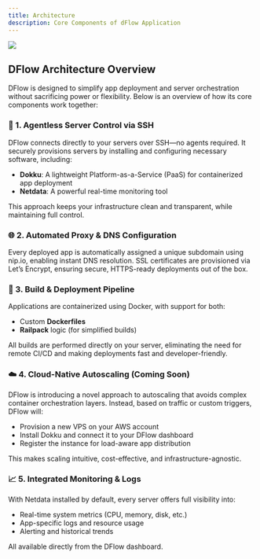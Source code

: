```yaml
---
title: Architecture
description: Core Components of dFlow Application
---
```


<img src="/docs/dFlow-architecture.png" className="dark:invert" />

## DFlow Architecture Overview

DFlow is designed to simplify app deployment and server orchestration without sacrificing power or flexibility. Below is an overview of how its core components work together:

### 🔐 1. Agentless Server Control via SSH

DFlow connects directly to your servers over SSH—no agents required. It securely provisions servers by installing and configuring necessary software, including:

- **Dokku**: A lightweight Platform-as-a-Service (PaaS) for containerized app deployment
- **Netdata**: A powerful real-time monitoring tool

This approach keeps your infrastructure clean and transparent, while maintaining full control.

### 🌐 2. Automated Proxy & DNS Configuration

Every deployed app is automatically assigned a unique subdomain using nip.io, enabling instant DNS resolution. SSL certificates are provisioned via Let’s Encrypt, ensuring secure, HTTPS-ready deployments out of the box.

### 🚀 3. Build & Deployment Pipeline

Applications are containerized using Docker, with support for both:

- Custom **Dockerfiles**
- **Railpack** logic (for simplified builds)

All builds are performed directly on your server, eliminating the need for remote CI/CD and making deployments fast and developer-friendly.

### ☁️ 4. Cloud-Native Autoscaling (Coming Soon)

DFlow is introducing a novel approach to autoscaling that avoids complex container orchestration layers. Instead, based on traffic or custom triggers, DFlow will:

- Provision a new VPS on your AWS account
- Install Dokku and connect it to your DFlow dashboard
- Register the instance for load-aware app distribution

This makes scaling intuitive, cost-effective, and infrastructure-agnostic.

### 📈 5. Integrated Monitoring & Logs

With Netdata installed by default, every server offers full visibility into:

- Real-time system metrics (CPU, memory, disk, etc.)
- App-specific logs and resource usage
- Alerting and historical trends

All available directly from the DFlow dashboard.
